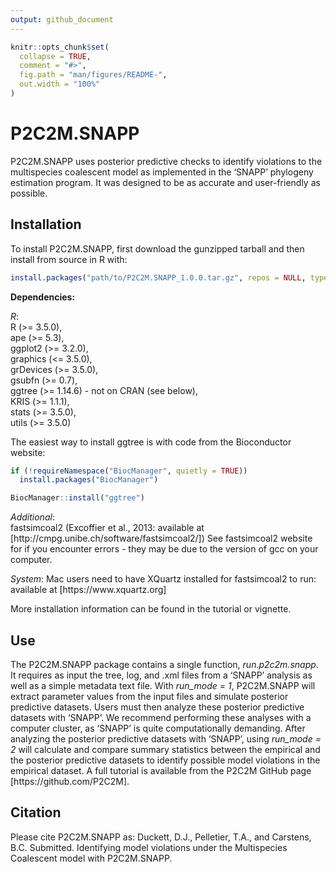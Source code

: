 ```yaml
---
output: github_document
---
```


<!-- README.md is generated from README.Rmd. Please edit that file -->

```r
knitr::opts_chunk$set(
  collapse = TRUE,
  comment = "#>",
  fig.path = "man/figures/README-",
  out.width = "100%"
)
```
# P2C2M.SNAPP

P2C2M.SNAPP uses posterior predictive checks to identify violations to the multispecies coalescent model as implemented in the 'SNAPP' phylogeny estimation program. It was designed to be as accurate and user-friendly as possible.

## Installation

To install P2C2M.SNAPP, first download the gunzipped tarball and then install from source in R with:
```r
install.packages("path/to/P2C2M.SNAPP_1.0.0.tar.gz", repos = NULL, type = "source")
```

**Dependencies:**  

*R*:  
R (>= 3.5.0),  
ape (>= 5.3),  
ggplot2 (>= 3.2.0),  
graphics (<= 3.5.0),  
grDevices (>= 3.5.0),  
gsubfn (>= 0.7),  
ggtree (>= 1.14.6) - not on CRAN (see below),  
KRIS (>= 1.1.1),  
stats (>= 3.5.0),  
utils (>= 3.5.0)  

The easiest way to install ggtree is with code from the Bioconductor website:
```r
if (!requireNamespace("BiocManager", quietly = TRUE))
  install.packages("BiocManager")

BiocManager::install("ggtree")
```

*Additional*:  
fastsimcoal2 (Excoffier et al., 2013: available at [http://cmpg.unibe.ch/software/fastsimcoal2/])
See fastsimcoal2 website for if you encounter errors - they may be due to the version of gcc on your computer.

*System*:
Mac users need to have XQuartz installed for fastsimcoal2 to run: available at [https://www.xquartz.org]


More installation information can be found in the tutorial or vignette.

## Use
The P2C2M.SNAPP package contains a single function, *run.p2c2m.snapp*. It requires as input the tree, log, and .xml files from a 'SNAPP' analysis as well as a simple metadata text file. With *run_mode = 1*, P2C2M.SNAPP will extract parameter values from the input files and simulate posterior predictive datasets. Users must then analyze these posterior predictive datasets with 'SNAPP'. We recommend performing these analyses with a computer cluster, as 'SNAPP' is quite computationally demanding. After analyzing the posterior predictive datasets with 'SNAPP', using *run_mode = 2* will calculate and compare summary statistics between the empirical and the posterior predictive datasets to identify possible model violations in the empirical dataset. A full tutorial is available from the P2C2M GitHub page [https://github.com/P2C2M].

## Citation
Please cite P2C2M.SNAPP as: Duckett, D.J., Pelletier, T.A., and Carstens, B.C. Submitted. Identifying model violations under the Multispecies Coalescent model with P2C2M.SNAPP.
